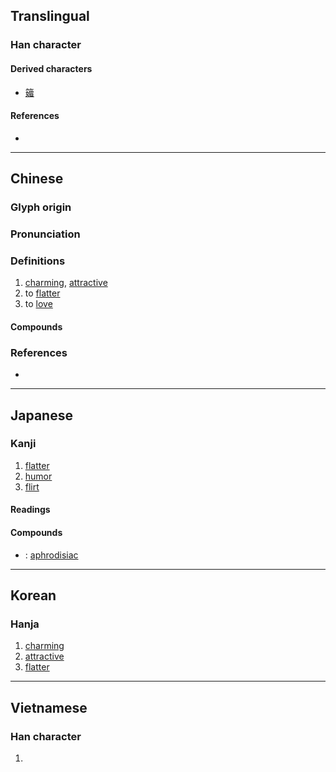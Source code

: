 {{character info}}
==Translingual==

===Han character===
{{Han char|rn=38|rad=女|as=09|sn=12|four=47467|canj=VAHU|ids=⿰女眉}}

====Derived characters====
* [[䉋]]

====References====
* {{Han ref|kx=0267.070|dkj=06513|dj=0534.110|hdz=21069.150|uh=5A9A|ud=23194|bh=B441|bd=46145}}

----

==Chinese==
{{zh-forms|alt=⿰女𠃜:second-round simplified}}

===Glyph origin===
{{Han etym}}

===Pronunciation===
{{zh-pron
|m=mèi
|c=mei6,mei4
|mn=qz,tw,xm:bī/zz:mī
|mc=y
|oc=y
|cat=
}}

===Definitions===
{{zh-hanzi}}

# [[charming]], [[attractive]]
# to [[flatter]]
# to [[love]]
#: {{zh-x|入門 各自 媚，誰 肯 相{xiāng} 為 言。||ref={{w|Han Dynasty}}, 飲馬長城窟行|3=CL}}

====Compounds====
{{zh-der|仄媚|側媚|千嬌百媚|取媚|奴顏媚骨|妖媚|妍媚|姣媚|姿姿媚媚|姿媚|媚世|媚力|媚外|媚奧|媚如秋月|媚姿姿|媚嫵|媚子|媚惑|媚態|媚景|媚灶|媚眼|媚笑雜樣|媚行|媚諂|媚諛|媚道|媚骨|嫵媚|嬌媚|崇洋媚外|承歡獻媚|抹媚|斂怨求媚|明媚|明媚閑雅|映媚|春光明媚|曲媚取容|木媚|柔媚|柳媚花明|武媚|求容取媚|煙視媚行|爭妍獻媚|狐媚|狐媚子|狐媚猿攀|狐媚魔道|狐媚魘道|獻媚|甜言媚語|百媚千嬌|秀媚|綺媚|良辰媚景|花明柳媚|薄媚|蠱媚|諂媚|諛媚|阿媚|風光明媚}}

===References===
* {{R:yue:Hanzi}}

----

==Japanese==

===Kanji===
{{ja-kanji|grade=uc|rs=女09}}

# [[flatter]]
# [[humor]]
# [[flirt]]

====Readings====
{{ja-readings
|goon=み
|kanon=び
|kun=こ-ぶ, こび, こ-びる, こ-ばむ
}}

====Compounds====
* {{ja-r|媚薬|びやく}}: [[aphrodisiac]]

----

==Korean==

===Hanja===
{{ko-hanja|미}}

# [[charming]]
# [[attractive]]
# [[flatter]]

----

==Vietnamese==

===Han character===
{{vi-readings|readings=mị|rs=女09}}

# {{rfdef|vi|sort=女09}}